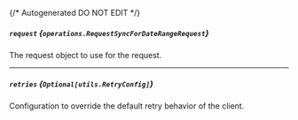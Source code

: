 {/* Autogenerated DO NOT EDIT  */}

##### `request` *{`operations.RequestSyncForDateRangeRequest`}*
The request object to use for the request.

<Collapsible openLabel={Labels.showProperties} closeLabel={Labels.hideProperties}>
  <RequestSyncForDateRangeRequest />
</Collapsible>

---
##### `retries` *{`Optional[utils.RetryConfig]`}*
Configuration to override the default retry behavior of the client.

<Collapsible openLabel={Labels.showProperties} closeLabel={Labels.hideProperties}>
  <Retryconfig />
</Collapsible>

